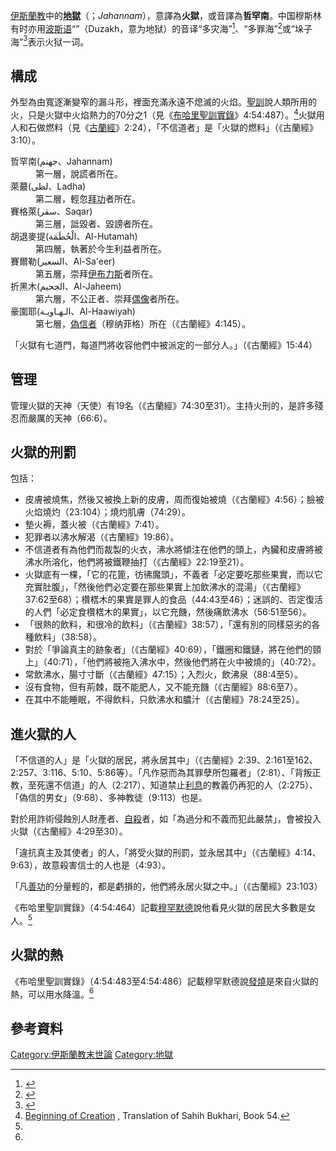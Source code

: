 {{伊斯兰教}}
{{Religious text primary}} 
[[伊斯蘭教|伊斯蘭教]]中的'''[[地獄|地獄]]'''（{{lang-ar|جهنم}}；''Jahannam''），意譯為'''火獄'''，或音譯為'''哲罕南'''。中国穆斯林有时亦用[[波斯语|波斯语]]“{{lang|fa|دوزخ}}”（Duzakh，意为地狱）的音译“多灾海”<ref>{{cite journal|author=叶玉梅|title=略论波斯文化对中国伊斯兰文化的影响|journal=青海民族学院学报|year=2000|volume=26|issue=3|issn=1674-9227|publisher=[[青海民族大学|青海民族学院]]|pages=89}}</ref>、“多罪海”<ref>{{cite journal|author=马千里; 王岩|title=回族经堂语词汇的源流与构成刍议|journal=现代语文|year=2006|issue=5|publisher=[[曲阜师范大学|曲阜师范大学]]|issn=1008-8024|pages=6}}</ref>或“垛子海”<ref>{{cite web|url=http://www.zjktour.gov.cn/news/437/19338.html|title=张家口的少数民族文化（一）|accessdate=2019-02-26|archive-date=2019-02-26|archive-url=https://web.archive.org/web/20190226111758/http://www.zjktour.gov.cn/news/437/19338.html}}</ref>表示火狱一词。

== 構成 ==
外型為由寬逐漸變窄的漏斗形，裡面充滿永遠不熄滅的火焰。[[聖訓|聖訓]]說人類所用的火，只是火獄中火焰熱力的70分之1（見《[[布哈里聖訓實錄|布哈里聖訓實錄]]》4:54:487）。<ref name=bukhari54>[http://www.usc.edu/org/cmje/religious-texts/hadith/bukhari/054-sbt.php Beginning of Creation] {{Wayback|url=http://www.usc.edu/org/cmje/religious-texts/hadith/bukhari/054-sbt.php |date=20140828004318 }}, Translation of Sahih Bukhari, Book 54.</ref>火獄用人和石做燃料（見《[[古蘭經|古蘭經]]》2:24），「不信道者」是「火獄的燃料」（《古蘭經》3:10）。

; 哲罕南(جهنم、Jahannam)
: 第一層，說謊者所在。
; 萊蕞(لظى、Ladha)
: 第二層，輕忽[[禱告|拜功]]者所在。
; 賽格萊(سقر、Saqar)
: 第三層，詆毀者、毀謗者所在。
; 胡退麥提(الْحُطَمَة、Al-Hutamah)
: 第四層，執著於今生利益者所在。
; 賽爾勒(السعير、Al-Sa'eer)
: 第五層，崇拜[[伊布力斯|伊布力斯]]者所在。
; 折黑木(الجحيم、Al-Jaheem)
: 第六層，不公正者、崇拜[[偶像|偶像]]者所在。
; 豪圍耶(الـهـاويـة、Al-Haawiyah)
: 第七層，[[偽信者|偽信者]]（穆纳菲格）所在（《古蘭經》4:145）。

「火獄有七道門，每道門將收容他們中被派定的一部分人。」（《古蘭經》15:44）

== 管理 ==
管理火獄的天神（天使）有19名（《古蘭經》74:30至31）。主持火刑的，是許多殘忍而嚴厲的天神（66:6）。

== 火獄的刑罰 ==
包括：
* 皮膚被燒焦，然後又被換上新的皮膚，周而復始被燒（《古蘭經》4:56）；臉被火焰燒灼（23:104）；燒灼肌膚（74:29）。
* 墊火褥，蓋火被（《古蘭經》7:41）。
* 犯罪者以沸水解渴（《古蘭經》19:86）。
* 不信道者有為他們而裁製的火衣，沸水將傾注在他們的頭上，內臟和皮膚將被沸水所溶化，他們將被鐵鞭抽打（《古蘭經》22:19至21）。
* 火獄底有一棵{{link-en|欑楛樹|Zaqqum}}，「它的花篦，彷彿魔頭」，不義者「必定要吃那些果實，而以它充實肚腹」，「然後他們必定要在那些果實上加飲沸水的混湯」（《古蘭經》37:62至68）；欑楛木的果實是罪人的食品（44:43至46）；迷誤的、否定復活的人們「必定食欑楛木的果實」，以它充饑，然後痛飲沸水（56:51至56）。
* 「很熱的飲料，和很冷的飲料」（《古蘭經》38:57），「還有別的同樣惡劣的各種飲料」（38:58）。
* 對於「爭論真主的跡象者」（《古蘭經》40:69），「鐵圈和鐵鏈，將在他們的頸上」（40:71），「他們將被拖入沸水中，然後他們將在火中被燒的」（40:72）。
* 常飲沸水，腸寸寸斷（《古蘭經》47:15）；入烈火，飲沸泉（88:4至5）。
* 沒有食物，但有荊棘，既不能肥人，又不能充饑（《古蘭經》88:6至7）。
* 在其中不能睡眠，不得飲料，只飲沸水和膿汁（《古蘭經》78:24至25）。

== 進火獄的人 ==

「不信道的人」是「火獄的居民，將永居其中」（《古蘭經》2:39、2:161至162、2:257、3:116、5:10、5:86等）。「凡作惡而為其罪孽所包羅者」（2:81）、「背叛正教，至死還不信道」的人（2:217）、知道禁止[[利息|利息]]的教義仍再犯的人（2:275）、「偽信的男女」（9:68）、多神教徒（9:113）也是。

對於用詐術侵蝕別人財產者、[[自殺|自殺]]者，如「為過分和不義而犯此嚴禁」，會被投入火獄（《古蘭經》4:29至30）。

「違抗真主及其使者」的人，「將受火獄的刑罰，並永居其中」（《古蘭經》4:14、9:63），故意殺害信士的人也是（4:93）。

「凡[[善功|善功]]的分量輕的，都是虧損的，他們將永居火獄之中。」（《古蘭經》23:103）

《布哈里聖訓實錄》（4:54:464）記載[[穆罕默德|穆罕默德]]說他看見火獄的居民大多數是女人。<ref name=bukhari54/>

== 火獄的熱 ==
《布哈里聖訓實錄》（4:54:483至4:54:486）記載穆罕默德說[[发热|發燒]]是來自火獄的熱，可以用水降溫。<ref name=bukhari54/>

== 參考資料 ==
{{reflist}}
{{陰間}}
[[Category:伊斯蘭教末世論|Category:伊斯蘭教末世論]]
[[Category:地獄|Category:地獄]]